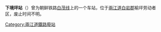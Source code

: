 {{unreferenced|time=2015-02-16T14:29:40+00:00}}
{{朝鮮半島車站資訊
|公司色 = black
|文字色 = 
|站名 = 下境坪站
|圖片 = 
|pxl = 
|圖片說明 =
|前一站 = [[上境坪站|上境坪]]
|前一站距離 = 6.0
|後一站距離 = 4.4
|後一站 = [[榆坪洞站|榆坪洞]]
|所屬路線 = [[白茂线|白茂线]]
|距離 = 96.1
|起點站 = [[白岩青年站|白岩青年]]
|諺文 = 하경평역
|朝鮮漢字 = 下境坪驛
|文觀部式 = Hagyeongpyeong yeok
|馬-賴式 = Hagyŏngp'yŏng yŏk
|副站名 = 
|車站編號 = 
|停站路線數 = 
|所屬公司 = [[朝鮮民主主義人民共和國鐵道省|朝鮮民主主義人民共和國鐵道省]]
|所在地 =[[兩江道|兩江道]][[白岩郡|白岩郡]]榆坪劳动者区
|車站構造 = 地面车站
|月台配置 = 
|啟用年月日 =
|廢站年月日 = 
|上下車人次 = 
|統計年度 = 
|轉車 = 
|備註 = 
|全寬備註 = 
}}

'''下境坪站'''（{{kor|諺=하경평역|漢=下境坪驛|羅=Hagyŏngp'yŏng yŏk|f=y}}）曾为朝鲜铁路[[白茂线|白茂线]]上的一个车站，位于[[兩江道|兩江道]][[白岩郡|白岩郡]]榆坪劳动者区，废止时间不明。

{{白茂线}}

[[Category:兩江道鐵路廢站|Category:兩江道鐵路廢站]]